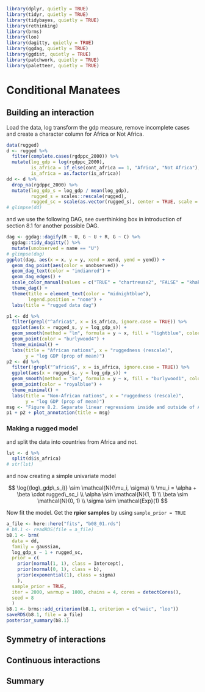 ```r
library(dplyr, quietly = TRUE)
library(tidyr, quietly = TRUE)
library(tidybayes, quietly = TRUE)
library(rethinking)
library(brms)
library(loo)
library(dagitty, quietly = TRUE)
library(ggdag, quietly = TRUE)
library(ggdist, quietly = TRUE)
library(patchwork, quietly = TRUE)
library(paletteer, quietly = TRUE)
```


# Conditional Manatees {#interactions}

## Building an interaction

Load the data, log transform the gdp measure, remove incomplete cases and create
a character column for Africa or Not Africa.

```r
data(rugged)
d <- rugged %>%
  filter(complete.cases(rgdppc_2000)) %>%
  mutate(log_gdp = log(rgdppc_2000),
         is_africa = if_else(cont_africa == 1, "Africa", "Not Africa"),
         is_africa = as.factor(is_africa))
dd <- d %>%
  drop_na(rgdppc_2000) %>%
  mutate(log_gdp_s = log_gdp / mean(log_gdp),
         rugged_s = scales::rescale(rugged),
         rugged_sc = scale(as.vector(rugged_s), center = TRUE, scale = FALSE))
# glimpse(dd)
```

and we use the following DAG, see overthinking box in introduction of section 8.1
for another possible DAG.

```r
dag <- ggdag::dagify(R ~ U, G ~ U + R, G ~ C) %>%
  ggdag::tidy_dagitty() %>%
  mutate(unobserved = name == "U")
# glimpse(dag)
ggplot(dag, aes(x = x, y = y, xend = xend, yend = yend)) +
  geom_dag_point(aes(color = unobserved)) +
  geom_dag_text(color = "indianred") +
  geom_dag_edges() +
  scale_color_manual(values = c("TRUE" = "chartreuse2", "FALSE" = "khaki2")) +
  theme_dag() +
  theme(title = element_text(color = "midnightblue"),
        legend.position = "none") +
  labs(title = "rugged data dag")
```


```r
p1 <- dd %>%
  filter(grepl("^africa$", x = is_africa, ignore.case = TRUE)) %>%
  ggplot(aes(x = rugged_s, y = log_gdp_s)) +
  geom_smooth(method = "lm", formula = y ~ x, fill = "lightblue", color = "royalblue") +
  geom_point(color = "burlywood4") +
  theme_minimal() +
  labs(title = "African nations", x = "ruggedness (rescale)", 
       y = "log GDP (prop of mean)")
p2 <- dd %>%
  filter(!grepl("^africa$", x = is_africa, ignore.case = TRUE)) %>%
  ggplot(aes(x = rugged_s, y = log_gdp_s)) +
  geom_smooth(method = "lm", formula = y ~ x, fill = "burlywood1", color = "burlywood4") +
  geom_point(color = "royalblue") +
  theme_minimal() +
  labs(title = "Non-African nations", x = "ruggedness (rescale)",
       y = "log GDP (prop of mean)")
msg <- "Figure 8.2. Separate linear regressions inside and outside of Africa"
p1 + p2 + plot_annotation(title = msg)
```



### Making a rugged model

and split the data into countries from Africa and not.

```r
lst <- d %>%
  split(d$is_africa)
# str(lst)
```

and now creating a simple univariate model

$$
\log{(log\_gdp\_s_i)} \sim \mathcal{N}(\mu_i, \sigma) \\
\mu_i = \alpha + \beta \cdot rugged\_sc_i \\
\alpha \sim \mathcal{N}(1, 1) \\
\beta \sim \mathcal{N}(0, 1) \\
\sigma \sim \mathcal{Exp}(1)
$$

Now fit the model. Get the **rpior samples** by using `sample_prior = TRUE`

```r
a_file <- here::here("fits", "b08_01.rds")
# b8.1 <- readRDS(file = a_file)
b8.1 <- brm(
  data = dd,
  family = gaussian,
  log_gdp_s ~ 1 + rugged_sc,
  prior = c(
    prior(normal(1, 1), class = Intercept),
    prior(normal(0, 1), class = b),
    prior(exponential(1), class = sigma)
    ),
  sample_prior = TRUE,
  iter = 2000, warmup = 1000, chains = 4, cores = detectCores(),
  seed = 8
  )
b8.1 <- brms::add_criterion(b8.1, criterion = c("waic", "loo"))
saveRDS(b8.1, file = a_file)
posterior_summary(b8.1)
```







## Symmetry of interactions





## Continuous interactions




## Summary